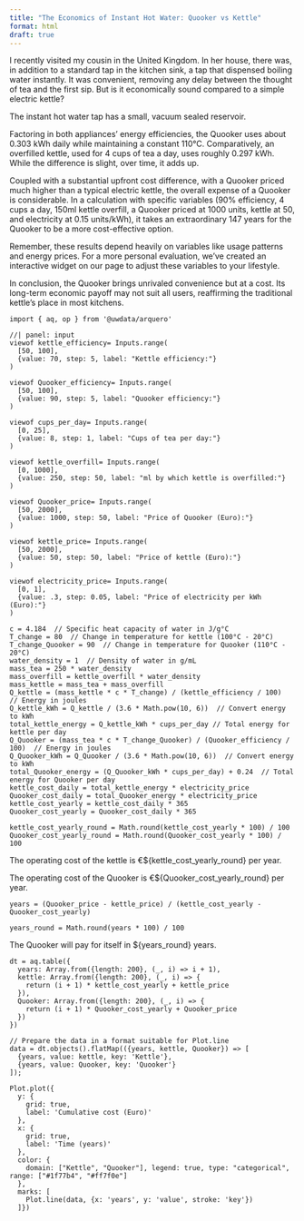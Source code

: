 ```yaml
---
title: "The Economics of Instant Hot Water: Quooker vs Kettle"
format: html
draft: true
---
```


I recently visited my cousin in the United Kingdom. In her house, there was, in addition to a standard tap in the kitchen sink, a tap that dispensed boiling water instantly. It was convenient, removing any delay between the thought of tea and the first sip. But is it economically sound compared to a simple electric kettle?

The instant hot water tap has a small, vacuum sealed reservoir.

Factoring in both appliances' energy efficiencies, the Quooker uses about 0.303 kWh daily while maintaining a constant 110°C. Comparatively, an overfilled kettle, used for 4 cups of tea a day, uses roughly 0.297 kWh. While the difference is slight, over time, it adds up.

Coupled with a substantial upfront cost difference, with a Quooker priced much higher than a typical electric kettle, the overall expense of a Quooker is considerable. In a calculation with specific variables (90% efficiency, 4 cups a day, 150ml kettle overfill, a Quooker priced at 1000 units, kettle at 50, and electricity at 0.15 units/kWh), it takes an extraordinary 147 years for the Quooker to be a more cost-effective option.

Remember, these results depend heavily on variables like usage patterns and energy prices. For a more personal evaluation, we've created an interactive widget on our page to adjust these variables to your lifestyle.

In conclusion, the Quooker brings unrivaled convenience but at a cost. Its long-term economic payoff may not suit all users, reaffirming the traditional kettle's place in most kitchens.

```ojs
import { aq, op } from '@uwdata/arquero'
```

```ojs
//| panel: input
viewof kettle_efficiency= Inputs.range(
  [50, 100], 
  {value: 70, step: 5, label: "Kettle efficiency:"}
)

viewof Quooker_efficiency= Inputs.range(
  [50, 100], 
  {value: 90, step: 5, label: "Quooker efficiency:"}
)

viewof cups_per_day= Inputs.range(
  [0, 25], 
  {value: 8, step: 1, label: "Cups of tea per day:"}
)

viewof kettle_overfill= Inputs.range(
  [0, 1000], 
  {value: 250, step: 50, label: "ml by which kettle is overfilled:"}
)

viewof Quooker_price= Inputs.range(
  [50, 2000], 
  {value: 1000, step: 50, label: "Price of Quooker (Euro):"}
)

viewof kettle_price= Inputs.range(
  [50, 2000], 
  {value: 50, step: 50, label: "Price of kettle (Euro):"}
)

viewof electricity_price= Inputs.range(
  [0, 1], 
  {value: .3, step: 0.05, label: "Price of electricity per kWh (Euro):"}
)
```

```ojs
c = 4.184  // Specific heat capacity of water in J/g°C
T_change = 80  // Change in temperature for kettle (100°C - 20°C)
T_change_Quooker = 90  // Change in temperature for Quooker (110°C - 20°C)
water_density = 1  // Density of water in g/mL
mass_tea = 250 * water_density
mass_overfill = kettle_overfill * water_density
mass_kettle = mass_tea + mass_overfill
Q_kettle = (mass_kettle * c * T_change) / (kettle_efficiency / 100)  // Energy in joules
Q_kettle_kWh = Q_kettle / (3.6 * Math.pow(10, 6))  // Convert energy to kWh
total_kettle_energy = Q_kettle_kWh * cups_per_day // Total energy for kettle per day
Q_Quooker = (mass_tea * c * T_change_Quooker) / (Quooker_efficiency / 100)  // Energy in joules
Q_Quooker_kWh = Q_Quooker / (3.6 * Math.pow(10, 6))  // Convert energy to kWh
total_Quooker_energy = (Q_Quooker_kWh * cups_per_day) + 0.24  // Total energy for Quooker per day
kettle_cost_daily = total_kettle_energy * electricity_price
Quooker_cost_daily = total_Quooker_energy * electricity_price
kettle_cost_yearly = kettle_cost_daily * 365
Quooker_cost_yearly = Quooker_cost_daily * 365

kettle_cost_yearly_round = Math.round(kettle_cost_yearly * 100) / 100
Quooker_cost_yearly_round = Math.round(Quooker_cost_yearly * 100) / 100
```


The operating cost of the kettle is €${kettle_cost_yearly_round} per year.

The operating cost of the Quooker is €${Quooker_cost_yearly_round} per year.

```ojs
years = (Quooker_price - kettle_price) / (kettle_cost_yearly - Quooker_cost_yearly)

years_round = Math.round(years * 100) / 100
```

The Quooker will pay for itself in ${years_round} years.

```ojs

dt = aq.table({
  years: Array.from({length: 200}, (_, i) => i + 1),
  kettle: Array.from({length: 200}, (_, i) => {
    return (i + 1) * kettle_cost_yearly + kettle_price
  }),
  Quooker: Array.from({length: 200}, (_, i) => {
    return (i + 1) * Quooker_cost_yearly + Quooker_price
  })
})

// Prepare the data in a format suitable for Plot.line
data = dt.objects().flatMap(({years, kettle, Quooker}) => [
  {years, value: kettle, key: 'Kettle'},
  {years, value: Quooker, key: 'Quooker'}
]);

Plot.plot({
  y: {
    grid: true,
    label: 'Cumulative cost (Euro)'
  },
  x: {
    grid: true,
    label: 'Time (years)'
  },
  color: {
    domain: ["Kettle", "Quooker"], legend: true, type: "categorical", range: ["#1f77b4", "#ff7f0e"]
  },
  marks: [
    Plot.line(data, {x: 'years', y: 'value', stroke: 'key'})
  ]})

```

